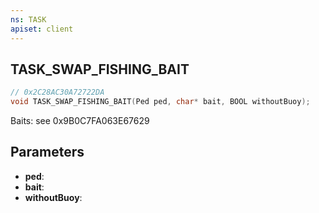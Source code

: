 ```yaml
---
ns: TASK
apiset: client
---
```

## TASK_SWAP_FISHING_BAIT

```c
// 0x2C28AC30A72722DA
void TASK_SWAP_FISHING_BAIT(Ped ped, char* bait, BOOL withoutBuoy);
```

Baits: see 0x9B0C7FA063E67629

## Parameters
* **ped**:
* **bait**:
* **withoutBuoy**: